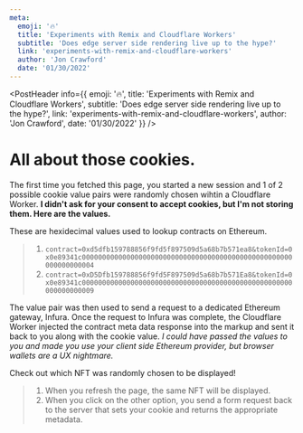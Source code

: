 ```yaml
---
meta:
  emoji: '🔥'
  title: 'Experiments with Remix and Cloudflare Workers'
  subtitle: 'Does edge server side rendering live up to the hype?'
  link: 'experiments-with-remix-and-cloudflare-workers'
  author: 'Jon Crawford'
  date: '01/30/2022'
---
```






<PostHeader info={{
  emoji: '🔥',
  title: 'Experiments with Remix and Cloudflare Workers',
  subtitle: 'Does edge server side rendering live up to the hype?',
  link: 'experiments-with-remix-and-cloudflare-workers',
  author: 'Jon Crawford',
  date: '01/30/2022'
}} />



# All about those cookies.
The first time you fetched this page, you started a new session and 1 of 2 possible cookie value pairs were randomly chosen wihtin a Cloudflare Worker.
**I didn't ask for your consent to accept cookies, but I'm not storing them. Here are the values.**

These are hexidecimal values used to lookup contracts on Ethereum.
> 1. `contract=0xd5dfb159788856f9fd5f897509d5a68b7b571ea8&tokenId=0x0e89341c0000000000000000000000000000000000000000000000000000000000000004`
> 2. `contract=0xD5Dfb159788856f9fd5F897509d5a68b7b571Ea8&tokenId=0x0e89341c0000000000000000000000000000000000000000000000000000000000000009`

The value pair was then used to send a request to a dedicated Ethereum gateway, Infura. 
Once the request to Infura was complete, the Cloudflare Worker injected the contract meta data response into the markup and sent it back to you along with the cookie value.
*I could have passed the values to you and made you use your client side Ethereum provider, but browser wallets are a UX nightmare.*

 Check out which NFT was randomly chosen to be displayed!
> 1. When you refresh the page, the same NFT will be displayed.
> 2. When you click on the other option, you send a form request back to the server that sets your cookie and returns the appropriate metadata.

> <CookiesDemo/>



